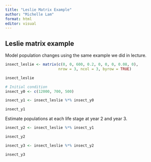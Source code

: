 ```yaml
---
title: "Leslie Matrix Example"
author: "Michelle Lam"
format: html
editor: visual
---
```


## Leslie matrix example

Model population changes using the same example we did in lecture.

```r

insect_leslie <- matrix(c(0, 0, 600, 0.2, 0, 0, 0, 0.08, 0),
                        nrow = 3, ncol = 3, byrow = TRUE)

insect_leslie
```

```r
# Initial condition
insect_y0 <- c(12000, 700, 500)
```

```r
insect_y1 <- insect_leslie %*% insect_y0

insect_y1
```

Estimate populations at each life stage at year 2 and year 3.

```r
insect_y2 <- insect_leslie %*% insect_y1

insect_y2

insect_y3 <- insect_leslie %*% insect_y2

insect_y3
```
